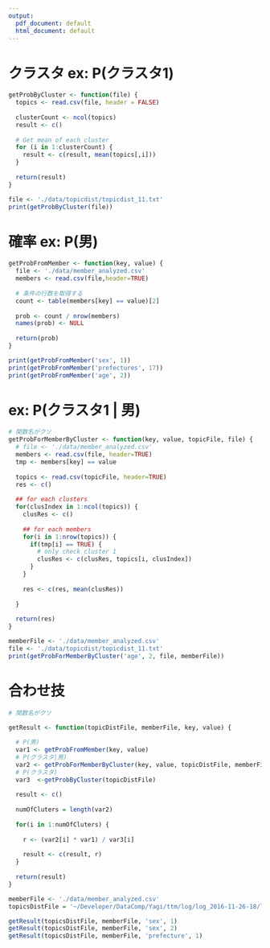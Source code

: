 ```yaml
---
output:
  pdf_document: default
  html_document: default
---
```


# クラスタ ex: P(クラスタ1)
```r
getProbByCluster <- function(file) {
  topics <- read.csv(file, header = FALSE)
  
  clusterCount <- ncol(topics)
  result <- c()
  
  # Get mean of each cluster
  for (i in 1:clusterCount) {
    result <- c(result, mean(topics[,i]))
  }
  
  return(result)
}

file <- './data/topicdist/topicdist_11.txt'
print(getProbByCluster(file))
```

# 確率 ex: P(男)

```r
getProbFromMember <- function(key, value) {
  file <- './data/member_analyzed.csv'
  members <- read.csv(file,header=TRUE)
  
  # 条件の行数を取得する
  count <- table(members[key] == value)[2]
  
  prob <- count / nrow(members)
  names(prob) <- NULL
  
  return(prob)
}

print(getProbFromMember('sex', 1))
print(getProbFromMember('prefectures', 17))
print(getProbFromMember('age', 2))
```

# ex: P(クラスタ1 | 男)
```r
# 関数名がクソ
getProbForMemberByCluster <- function(key, value, topicFile, file) {
  # file <- './data/member_analyzed.csv'
  members <- read.csv(file, header=TRUE)
  tmp <- members[key] == value
 
  topics <- read.csv(topicFile, header=TRUE)
  res <- c()
  
  ## for each clusters
  for(clusIndex in 1:ncol(topics)) {
    clusRes <- c()
    
    ## for each members
    for(i in 1:nrow(topics)) {
      if(tmp[i] == TRUE) {
        # only check cluster 1
        clusRes <- c(clusRes, topics[i, clusIndex])
      }
    }
    
    res <- c(res, mean(clusRes))
      
  }
  
  return(res)
}

memberFile <- './data/member_analyzed.csv'
file <- './data/topicdist/topicdist_11.txt'
print(getProbForMemberByCluster('age', 2, file, memberFile))
```

# 合わせ技

```r
# 関数名がクソ

getResult <- function(topicDistFile, memberFile, key, value) {
  
  # P(男)
  var1 <- getProbFromMember(key, value)
  # P(クラスタ|男)
  var2 <- getProbForMemberByCluster(key, value, topicDistFile, memberFile)
  # P(クラスタ)
  var3  <-getProbByCluster(topicDistFile)
  
  result <- c()
  
  numOfCluters = length(var2)
  
  for(i in 1:numOfCluters) {
    
    r <- (var2[i] * var1) / var3[i]
    
    result <- c(result, r)
  }
  
  return(result)
}

memberFile <- './data/member_analyzed.csv'
topicsDistFile = '~/Developer/DataComp/Yagi/ttm/log/log_2016-11-26-18/log_2016-11-26-18_K5_P12_I100/topicdist/topicdist_11.txt'

getResult(topicsDistFile, memberFile, 'sex', 1)
getResult(topicsDistFile, memberFile, 'sex', 2)
getResult(topicsDistFile, memberFile, 'prefecture', 1)

```









